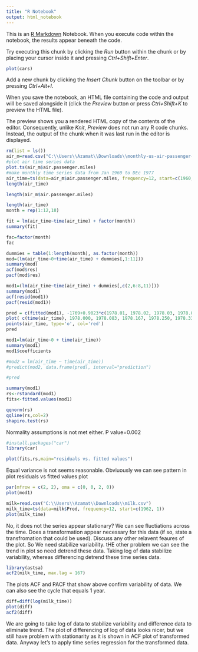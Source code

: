 ```yaml
---
title: "R Notebook"
output: html_notebook
---
```


This is an [R Markdown](http://rmarkdown.rstudio.com) Notebook. When you execute code within the notebook, the results appear beneath the code. 

Try executing this chunk by clicking the *Run* button within the chunk or by placing your cursor inside it and pressing *Ctrl+Shift+Enter*. 

```r
plot(cars)
```

Add a new chunk by clicking the *Insert Chunk* button on the toolbar or by pressing *Ctrl+Alt+I*.

When you save the notebook, an HTML file containing the code and output will be saved alongside it (click the *Preview* button or press *Ctrl+Shift+K* to preview the HTML file).

The preview shows you a rendered HTML copy of the contents of the editor. Consequently, unlike *Knit*, *Preview* does not run any R code chunks. Instead, the output of the chunk when it was last run in the editor is displayed.

```r
rm(list = ls())
air_m=read.csv("C:\\Users\\Azamat\\Downloads\\monthly-us-air-passenger-miles.csv")
#plot air time series data
plot.ts(air_m$air.passenger.miles)
#make monthly time series data from Jan 1960 to DEc 1977
air_time=ts(data=air_m$air.passenger.miles, frequency=12, start=c(1960, 1))
length(air_time)

length(air_m$air.passenger.miles)
```

```r
length(air_time)
month = rep(1:12,18)
```

```r
fit = lm(air_time~time(air_time) + factor(month))
summary(fit)
```

```r
fac=factor(month)
fac
```

```r
dummies = table(1:length(month), as.factor(month))
mod=(lm(air_time~0+time(air_time) + dummies[,1:11]))
summary(mod)
acf(mod$res)
pacf(mod$res)
```

```r
mod1=(lm(air_time~time(air_time) + dummies[,c(2,6:8,11)]))
summary(mod1)
acf(resid(mod1))
pacf(resid(mod1))
```

```r
pred = c(fitted(mod1), -1769+0.9023*c(1978.01, 1978.02, 1978.03, 1978.04, 1978.05, 1978.06, 1978.07, 1978.08, 1978.09, 1978.10, 1978.11, 1978.12) + c(0, -0.954, 0, 0, 0, 1.119, 1.449, 1.952, 0, 0, -1.031, 0))
plot( c(time(air_time), 1978.000, 1978.083, 1978.167, 1978.250, 1978.333, 1978.417, 1978.500, 1978.583, 1978.667, 1978.750, 1978.833, 1978.917), pred, type='l', main="1 Year Prediction and Air Passengers Data")
points(air_time, type='o', col='red')
pred
```

```r
mod1=lm(air_time~0 + time(air_time))
summary(mod1)
mod1$coefficients
```

```r
#mod2 = lm(air_time ~ time(air_time))
#predict(mod2, data.frame(pred), interval="prediction")
```

```r
#pred
```

```r
summary(mod1)
rs<-rstandard(mod1)
fits<-fitted.values(mod1)
```

```r
qqnorm(rs)
qqline(rs,col=2)
shapiro.test(rs)
```

Normality assumptions is not met either. P value=0.002

```r
#install.packages("car")
library(car)
```

```r
plot(fits,rs,main="residuals vs. fitted values")
```

Equal variance is not seems reasonable. Obviuously we can see pattern in plot residuals vs fitted values plot

```r
par(mfrow = c(2, 2), oma = c(0, 0, 2, 0))
plot(mod1)
```

```r
milk=read.csv("C:\\Users\\Azamat\\Downloads\\milk.csv")
milk_time=ts(data=milk$Prod, frequency=12, start=c(1962, 1))
plot(milk_time)
```

No, it does not the series appear stationary? We can see fluctiations across the time.
Does a transformation appear necessary for this data (if so, state a transfromation that
could be used). Discuss any other relavent feaures of the plot.
So We need stabilize variability. tHE other problem we can see the trend in plot so need
detrend these data. Taking log of data stabilize variability, whereas differencing
detrend these time series data.

```r
library(astsa)
acf2(milk_time, max.lag = 167)
```

The plots ACF and PACF that show above confirm variability of data. We can also see
the cycle that equals 1 year.

```r
diff=diff(log(milk_time))
plot(diff)
acf2(diff)
```

We are going to take log of data to stabilize variability and difference data to eliminate
trend. The plot of differencing of log of data looks nicer, but we still have problem
with stationarity as it is shown in ACF plot of transformed data. Anyway let's 
to apply time series regression for the transformed data.

```r

```

